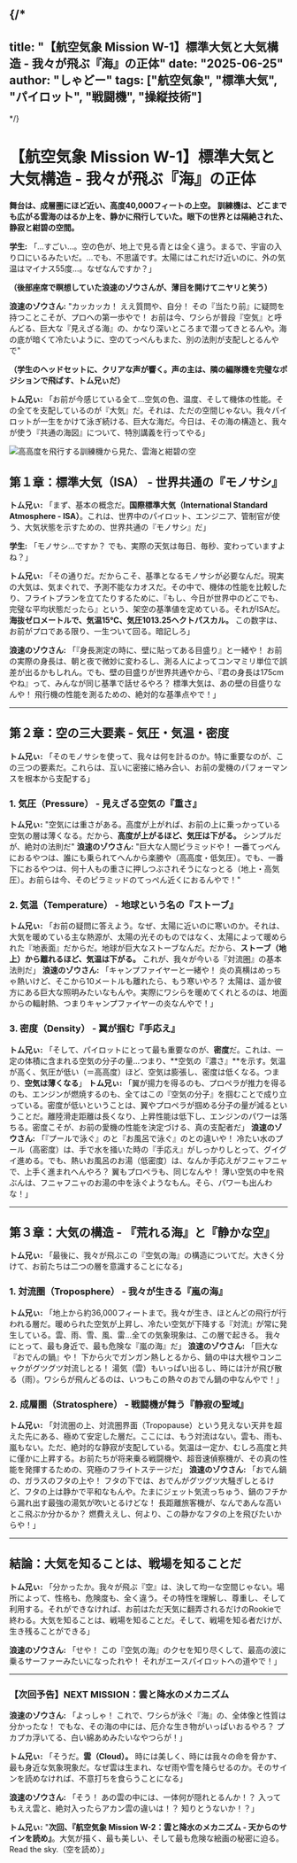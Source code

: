 
{/*
---
title: "【航空気象 Mission W-1】標準大気と大気構造 - 我々が飛ぶ『海』の正体"
date: "2025-06-25"
author: "しゃどー"
tags: ["航空気象", "標準大気", "パイロット", "戦闘機", "操縦技術"]
---
*/}

# 【航空気象 Mission W-1】標準大気と大気構造 - 我々が飛ぶ『海』の正体

**舞台は、成層圏にほど近い、高度40,000フィートの上空。**
**訓練機は、どこまでも広がる雲海のはるか上を、静かに飛行していた。眼下の世界とは隔絶された、静寂と紺碧の空間。**

**学生:** 「…すごい…。空の色が、地上で見る青とは全く違う。まるで、宇宙の入り口にいるみたいだ。…でも、不思議です。太陽にはこれだけ近いのに、外の気温はマイナス55度…。なぜなんですか？」

**（後部座席で瞑想していた浪速のゾウさんが、薄目を開けてニヤリと笑う）**

**浪速のゾウさん:** "カッカッカ！ ええ質問や、自分！ その『当たり前』に疑問を持つことこそが、プロへの第一歩やで！ お前は今、ワシらが普段『空気』と呼んどる、<Highlight>巨大な『見えざる海』の、かなり深いところまで潜ってきとる</Highlight>んや。海の底が暗くて冷たいように、空のてっぺんもまた、別の法則が支配しとるんやで"

**（学生のヘッドセットに、クリアな声が響く。声の主は、隣の編隊機を完璧なポジションで飛ばす、トム兄ぃだ）**

**トム兄ぃ:** 「お前が今感じている全て…空気の色、温度、そして機体の性能。その全てを支配しているのが『大気』だ。それは、ただの空間じゃない。我々パイロットが一生をかけて泳ぎ続ける、巨大な海だ。今日は、その海の構造と、我々が使う『共通の海図』について、特別講義を行ってやる」

<Image
  src="/images/ContentImages/High_Altitude_Flight.jpg"
  alt="高高度を飛行する訓練機から見た、雲海と紺碧の空"
  width={600}
  height={350}
/>

## 第１章：標準大気（ISA） - 世界共通の『モノサシ』

**トム兄ぃ:** 「まず、基本の概念だ。**国際標準大気（International Standard Atmosphere - ISA）**。これは、世界中のパイロット、エンジニア、管制官が使う、<Highlight>大気状態を示すための、世界共通の『モノサシ』</Highlight>だ」

**学生:** 「モノサシ…ですか？ でも、実際の天気は毎日、毎秒、変わっていますよね？」

**トム兄ぃ:** 「その通りだ。だからこそ、基準となるモノサシが必要なんだ。現実の大気は、気まぐれで、予測不能なカオスだ。その中で、機体の性能を比較したり、フライトプランを立てたりするために、『もし、今日が世界中のどこでも、完璧な平均状態だったら』という、架空の基準値を定めている。それがISAだ。**海抜ゼロメートルで、気温15℃、気圧1013.25ヘクトパスカル。** この数字は、お前がプロである限り、一生ついて回る。暗記しろ」

**浪速のゾウさん:** 「<Highlight>『身長測定の時に、壁に貼ってある目盛り』</Highlight>と一緒や！ お前の実際の身長は、朝と夜で微妙に変わるし、測る人によってコンマミリ単位で誤差が出るかもしれん。でも、壁の目盛りが世界共通やから、『君の身長は175cmやね』って、みんなが同じ基準で話せるやろ？ 標準大気は、あの壁の目盛りなんや！ 飛行機の性能を測るための、絶対的な基準点やで！」

---

## 第２章：空の三大要素 - 気圧・気温・密度

**トム兄ぃ:** 「そのモノサシを使って、我々は何を計るのか。特に重要なのが、この三つの要素だ。これらは、互いに密接に絡み合い、お前の愛機のパフォーマンスを根本から支配する」

### **1. 気圧（Pressure） - 見えざる空気の『重さ』**
**トム兄ぃ:** "空気には重さがある。高度が上がれば、お前の上に乗っかっている空気の層は薄くなる。だから、**高度が上がるほど、気圧は下がる。** シンプルだが、絶対の法則だ"
**浪速のゾウさん:** "<Highlight>巨大な人間ピラミッド</Highlight>や！ 一番てっぺんにおるやつは、誰にも乗られてへんから楽勝や（高高度・低気圧）。でも、一番下におるやつは、何十人もの重さに押しつぶされそうになっとる（地上・高気圧）。お前らは今、そのピラミッドのてっぺん近くにおるんやで！"

### **2. 気温（Temperature） - 地球という名の『ストーブ』**
**トム兄ぃ:** 「お前の疑問に答えよう。なぜ、太陽に近いのに寒いのか。それは、大気を暖めている主な熱源が、太陽の光そのものではなく、<Highlight>太陽によって暖められた『地表面』</Highlight>だからだ。地球が巨大なストーブなんだ。だから、**ストーブ（地上）から離れるほど、気温は下がる。** これが、我々が今いる『対流圏』の基本法則だ」
**浪速のゾウさん:** 「<Highlight>キャンプファイヤーと一緒</Highlight>や！ 炎の真横はめっちゃ熱いけど、そこから10メートルも離れたら、もう寒いやろ？ 太陽は、遥か彼方にある巨大な照明みたいなもんや。実際にワシらを暖めてくれとるのは、地面からの輻射熱、つまりキャンプファイヤーの炎なんやで！」

### **3. 密度（Density） - 翼が掴む『手応え』**
**トム兄ぃ:** 「そして、パイロットにとって最も重要なのが、**密度**だ。これは、一定の体積に含まれる空気の分子の量…つまり、**空気の『濃さ』**を示す。気温が高く、気圧が低い（＝高高度）ほど、空気は膨張し、密度は低くなる。つまり、**空気は薄くなる**」
**トム兄ぃ:** 「翼が揚力を得るのも、プロペラが推力を得るのも、エンジンが燃焼するのも、全てはこの『空気の分子』を掴むことで成り立っている。密度が低いということは、翼やプロペラが掴める分子の量が減るということだ。離陸滑走距離は長くなり、上昇性能は低下し、エンジンのパワーは落ちる。<Highlight>密度こそが、お前の愛機の性能を決定づける、真の支配者</Highlight>だ」
**浪速のゾウさん:** 「<Highlight>『プールで泳ぐ』のと『お風呂で泳ぐ』のとの違い</Highlight>や！ 冷たい水のプール（高密度）は、手で水を掻いた時の『手応え』がしっかりしとって、グイグイ進める。でも、熱いお風呂のお湯（低密度）は、なんか手応えがフニャフニャで、上手く進まれへんやろ？ 翼もプロペラも、同じなんや！ 薄い空気の中を飛ぶんは、フニャフニャのお湯の中を泳ぐようなもん。そら、パワーも出んわな！」

---

## 第３章：大気の構造 - 『荒れる海』と『静かな空』

**トム兄ぃ:** 「最後に、我々が飛ぶこの『空気の海』の構造についてだ。大きく分けて、お前たちは二つの層を意識することになる」

### **1. 対流圏（Troposphere） - 我々が生きる『嵐の海』**
**トム兄ぃ:** 「地上から約36,000フィートまで。我々が生き、ほとんどの飛行が行われる層だ。暖められた空気が上昇し、冷たい空気が下降する『対流』が常に発生している。雲、雨、雪、風、雷…<Highlight>全ての気象現象は、この層で起きる。</Highlight> 我々にとって、最も身近で、最も危険な『嵐の海』だ」
**浪速のゾウさん:** 「<Highlight>巨大な『おでんの鍋』</Highlight>や！ 下から火でガンガン熱しとるから、鍋の中は大根やコンニャクがグツグツ対流しとる！ 湯気（雲）もいっぱい出るし、時には汁が飛び散る（雨）。ワシらが飛んどるのは、いつもこの熱々のおでん鍋の中なんやで！」

### **2. 成層圏（Stratosphere） - 戦闘機が舞う『静寂の聖域』**
**トム兄ぃ:** 「対流圏の上、対流圏界面（Tropopause）という見えない天井を超えた先にある、極めて安定した層だ。ここには、もう対流はない。雲も、雨も、嵐もない。ただ、絶対的な静寂が支配している。気温は一定か、むしろ高度と共に僅かに上昇する。お前たちが将来乗る戦闘機や、超音速偵察機が、その真の性能を発揮するための、<Highlight>究極のフライトステージ</Highlight>だ」
**浪速のゾウさん:** 「おでん鍋の、<Highlight>ガラスのフタの上</Highlight>や！ フタの下では、おでんがグツグツ大騒ぎしとるけど、フタの上は静かで平和なもんや。たまにジェット気流っちゅう、鍋のフチから漏れ出す最強の湯気が吹いとるけどな！ 長距離旅客機が、なんであんな高いとこ飛ぶか分かるか？ 燃費ええし、何より、この静かなフタの上を飛びたいからや！」

---

## 結論：大気を知ることは、戦場を知ることだ

**トム兄ぃ:** 「分かったか。我々が飛ぶ『空』は、決して均一な空間じゃない。場所によって、性格も、危険度も、全く違う。その特性を理解し、尊重し、そして利用する。それができなければ、お前はただ天気に翻弄されるだけのRookieで終わる。大気を知ることは、戦場を知ることだ。そして、戦場を知る者だけが、生き残ることができる」

**浪速のゾウさん:** 「せや！ この『空気の海』のクセを知り尽くして、最高の波に乗るサーファーみたいになったれや！ それがエースパイロットへの道やで！」

---

### **【次回予告】NEXT MISSION：雲と降水のメカニズム**

**浪速のゾウさん:** 「よっしゃ！ これで、ワシらが泳ぐ『海』の、全体像と性質は分かったな！ でもな、その海の中には、厄介な生き物がいっぱいおるやろ？ プカプカ浮いてる、白い綿あめみたいなやつらが！」

**トム兄ぃ:** 「そうだ。**雲（Cloud）。** 時には美しく、時には我々の命を脅かす、最も身近な気象現象だ。なぜ雲は生まれ、なぜ雨や雪を降らせるのか。そのサインを読めなければ、不意打ちを食らうことになる」

**浪速のゾウさん:** 「そう！ あの雲の中には、一体何が隠れとるんか！？ 入ってもええ雲と、絶対入ったらアカン雲の違いは！？ 知りとうないか！？」

**トム兄ぃ:** "<Highlight>**次回、『航空気象 Mission W-2：雲と降水のメカニズム - 天からのサインを読め』**</Highlight>。大気が描く、最も美しい、そして最も危険な絵画の秘密に迫る。Read the sky.（空を読め）」



